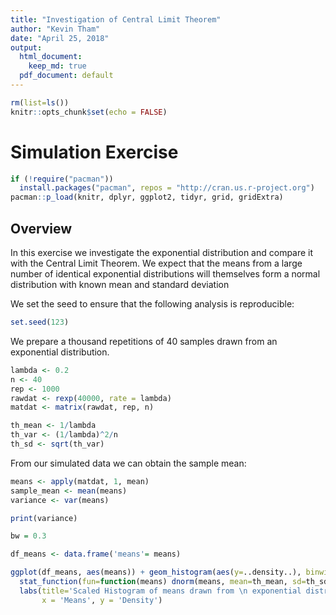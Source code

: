 ```yaml
---
title: "Investigation of Central Limit Theorem"
author: "Kevin Tham"
date: "April 25, 2018"
output:
  html_document:
    keep_md: true
  pdf_document: default
---
```


```r
rm(list=ls())
knitr::opts_chunk$set(echo = FALSE)
```

# Simulation Exercise

```r
if (!require("pacman"))
  install.packages("pacman", repos = "http://cran.us.r-project.org")
pacman::p_load(knitr, dplyr, ggplot2, tidyr, grid, gridExtra)
```

## Overview

In this exercise we investigate the exponential distribution and compare it with the Central Limit Theorem. We expect that the means from a large number of identical exponential distributions will themselves form a normal distribution with known mean and standard deviation

We set the seed to ensure that the following analysis is reproducible:

```r
set.seed(123)
```

We prepare a thousand repetitions of 40 samples drawn from an exponential distribution.

```r
lambda <- 0.2
n <- 40
rep <- 1000
rawdat <- rexp(40000, rate = lambda)
matdat <- matrix(rawdat, rep, n)
```

```r
th_mean <- 1/lambda
th_var <- (1/lambda)^2/n
th_sd <- sqrt(th_var)
```

From our simulated data we can obtain the sample mean:

```r
means <- apply(matdat, 1, mean)
sample_mean <- mean(means)
variance <- var(means)

print(variance)
```

```r
bw = 0.3

df_means <- data.frame('means'= means)

ggplot(df_means, aes(means)) + geom_histogram(aes(y=..density..), binwidth=bw) +
  stat_function(fun=function(means) dnorm(means, mean=th_mean, sd=th_sd)) +
  labs(title='Scaled Histogram of means drawn from \n exponential distribution',
       x = 'Means', y = 'Density')
```
